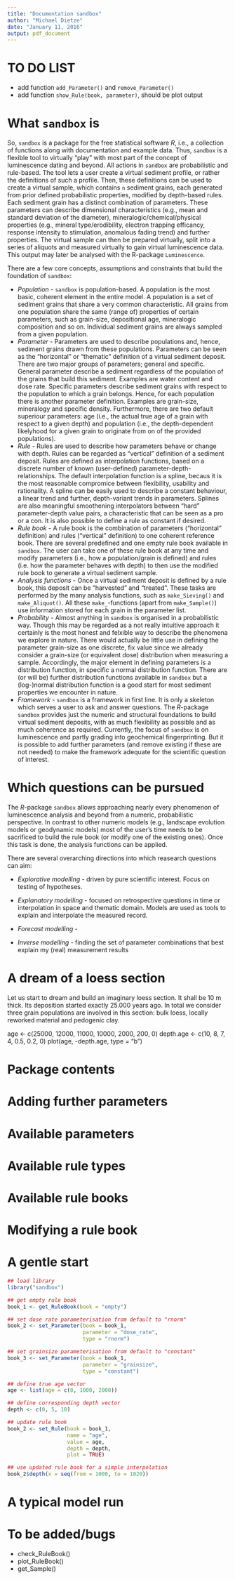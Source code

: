 ```yaml
---
title: "Documentation sandbox"
author: "Michael Dietze"
date: "January 11, 2016"
output: pdf_document
---
```


# TO DO LIST

* add function `add_Parameter()` and `remove_Parameter()`
* add function `show_Rule(book, parameter)`, should be plot output

# What `sandbox` is

So, `sandbox` is a package for the free statistical software *R*, i.e., a collection of functions along with documentation and example data. Thus, `sandbox` is a flexible tool to virtually "play" with most part of the concept of luminescence dating and beyond. All actions in `sandbox` are probabilistic and rule-based. The tool lets a user create a virtual sediment profile, or rather the definitions of such a profile. Then, these definitions can be used to create a virtual sample, which contains `n` sediment grains, each generated from prior defined probabilistic properties, modified by depth-based rules. Each sediment grain has a distinct combination of parameters. These parameters can describe dimensional characteristics (e.g., mean and standard deviation of the diameter), mineralogic/chemical/physical properties (e.g., mineral type/erodibility, electron trapping efficancy, response intensity to stimulation, anomalous fading trend) and further properties. The virtual sample can then be prepared virtually, split into a series of aliquots and measured virtually to gain virtual luminescence data. This output may later be analysed with the R-package `Luminescence`.

There are a few core concepts, assumptions and constraints that build the foundation of `sandbox`:

* *Population* - `sandbox` is population-based. A population is the most basic, coherent element in the entire model. A population is a set of sediment grains that share a very common characteristic. All grains from one population share the same (range of) properties of certain parameters, such as grain-size, depositional age, mineralogic composition and so on. Individual sediment grains are always sampled from a given population.
* *Parameter* - Parameters are used to describe populations and, hence, sediment grains drawn from these populations. Parameters can be seen as the "horizontal" or "thematic" definition of a virtual sediment deposit. There are two major groups of parameters; general and specific. General parameter describe a sediment regardless of the population of the grains that build this sediment. Examples are water content and dose rate. Specific parameters describe sediment grains with respect to the population to which a grain belongs. Hence, for each population there is another parameter definition. Examples are grain-size, mineralogy and specific density. Furthermore, there are two default superiour parameters: age (i.e., the actual true age of a grain with respect to a given depth) and population (i.e., the depth-dependent likelyhood for a given grain to originate from on of the provided populations).
* *Rule* - Rules are used to describe how parameters behave or change with depth. Rules can be regarded as "vertical" definition of a sediment deposit. Rules are defined as interpolation functions, based on a discrete number of known (user-defined) parameter-depth-relationships. The default interpolation function is a spline, becaus it is the most reasonable compromice between flexibility, usability and rationality. A spline can be easily used to describe a constant behaviour, a linear trend and further, depth-variant trends in parameters. Splines are also meaningful smoothening interpolators between "hard" parameter-depth value pairs, a characteristic that can be seen as a pro or a con. It is also possible to define a rule as constant if desired. 
* *Rule book* - A rule book is the combination of parameters ("horizontal" definition) and rules ("vertical" definition) to one coherent reference book. There are several predefined and one empty rule book available in `sandbox`. The user can take one of these rule book at any time and modify parameters (i.e., how a population/grain is defined) and rules (i.e. how the parameter behaves with depth) to then use the modified rule book to generate a virtual sediment sample. 
* *Analysis functions* - Once a virtual sediment deposit is defined by a rule book, this deposit can be "harvested" and "treated". These tasks are performed by the many analysis functions, such as `make_Sieving()` and `make_Aliquot()`. All these `make_`-functions (apart from `make_Sample()`) use information stored for each grain in the parameter list. 
* *Probability* - Almost anything in `sandbox` is organised in a probabilistic way. Though this may be regarded as a not really intuitive approach it certainly is the most honest and felxible way to describe the phenomena we explore in nature. There would actually be little use in defining the parameter grain-size as one discrete, fix value since we already consider a grain-size (or equivalent dose) distribution when measuring a sample. Accordingly, the major element in defining parameters is a distribution function, in specific a normal distribution function. There are (or will be) further distribution functions available in `sandbox` but a (log-)normal distribution function is a good start for most sediment properties we encounter in nature.
* *Framework* - `sandbox` is a framework in first line. It is only a skeleton which serves a user to ask and answer questions. The *R*-package `sandbox` provides just the numeric and structural foundations to build virtual sediment deposits, with as much flexibility as possible and as much coherence as required. Currently, the focus of `sandbox` is on luminescence and partly grading into geochemical fingerprinting. But it is possible to add further parameters (and remove existing if these are not needed) to make the framework adequate for the scientific question of interest.

# Which questions can be pursued

The *R*-package `sandbox` allows approaching nearly every phenomenon of luminescence analysis and beyond from a numeric, probabilistic perspective. In contrast to other numeric models (e.g., landscape evolution models or geodynamic models) most of the user's time needs to be sacrificed to build the rule book (or modify one of the existing ones). Once this task is done, the analysis functions can be applied.

There are several overarching directions into which reasearch questions can aim:

* *Explorative modelling* - driven by pure scientific interest. Focus on testing of hypotheses.

* *Explanatory modelling* - focused on retrospective questions in time or interpolation in space and thematic domain. Models are used as tools to explain and interpolate the measured record.

* *Forecast modelling* - 

* *Inverse modelling* - finding the set of parameter combinations that best explain my (real) measurement results

# A dream of a loess section

Let us start to dream and build an imaginary loess section. It shall be 10 m thick. Its deposition started exactly 25.000 years ago. In total we consider three grain populations are involved in this section: bulk loess, locally reworked material and pedogenic clay. 

age       <- c(25000, 12000, 11000, 10000, 2000, 200, 0)
depth.age <- c(10,    8,     7,     4,     0.5,    0.2,   0)
plot(age, -depth.age, type = "b")



# Package contents

# Adding further parameters

# Available parameters

# Available rule types

# Available rule books

# Modifying a rule book

# A gentle start

```r
## load library
library("sandbox")

## get empty rule book
book_1 <- get_RuleBook(book = "empty")

## set dose rate parameterisation from default to "rnorm"
book_2 <- set_Parameter(book = book_1,
                        parameter = "dose_rate",
                        type = "rnorm")

## set grainsize parameterisation from default to "constant"
book_3 <- set_Parameter(book = book_1,
                        parameter = "grainsize",
                        type = "constant")

## define true age vector
age <- list(age = c(0, 1000, 2000))

## define corresponding depth vector
depth <- c(0, 5, 10)

## update rule book
book_2 <- set_Rule(book = book_1,
                   name = "age",
                   value = age,
                   depth = depth,
                   plot = TRUE)

## use updated rule book for a simple interpolation
book_2$depth(x = seq(from = 1000, to = 1020))
```

# A typical model run

# To be added/bugs

* check_RuleBook()
* plot_RuleBook()
* get_Sample()


